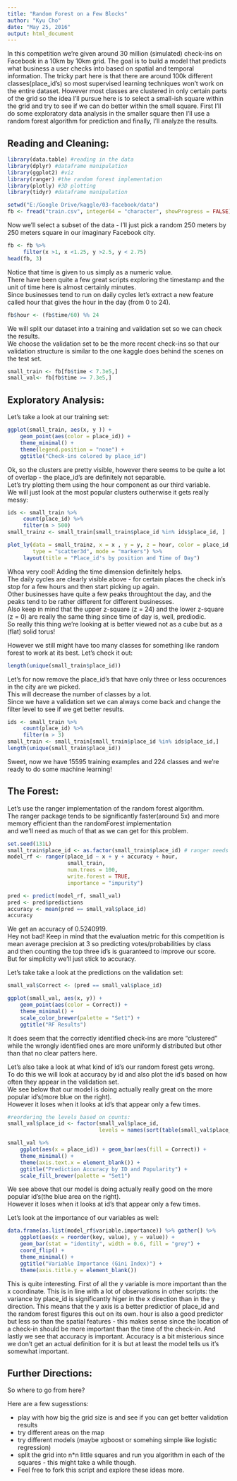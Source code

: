 ```yaml
---
title: "Random Forest on a Few Blocks"
author: "Kyu Cho"
date: "May 25, 2016"
output: html_document
---
```

In this competition we're given around 30 million (simulated) check-ins on Facebook in a 10km by 10km grid. The goal is to build a model that predicts what business a user checks into based on spatial and temporal information. The tricky part here is that there are around 100k different classes(place_id's) so most supervised learning techniques won't work on the entire dataset. However most classes are clustered in only certain parts of the grid so the idea I'll pursue here is to select a small-ish square within the grid and try to see if we can do better within the small square. First I'll do some exploratory data analysis in the smaller square then I'll use a random forest algorithm for prediction and finally, I'll analyze the results.

## Reading and Cleaning:

```r
library(data.table) #reading in the data
library(dplyr) #dataframe manipulation
library(ggplot2) #viz
library(ranger) #the random forest implementation
library(plotly) #3D plotting
library(tidyr) #dataframe manipulation

setwd("E:/Google Drive/kaggle/03-facebook/data")
fb <- fread("train.csv", integer64 = "character", showProgress = FALSE)
```

Now we'll select a subset of the data - I'll just pick a random 250 meters by 250 meters square in our imaginary Facebook city.
```r
fb <- fb %>% 
     filter(x >1, x <1.25, y >2.5, y < 2.75)
head(fb, 3)
```
Notice that time is given to us simply as a numeric value.  
There have been quite a few great scripts exploring the timestamp and the unit of time here is almost certainly minutes.  
Since businesses tend to run on daily cycles let's extract a new feature called hour that gives the hour in the day (from 0 to 24).

```r
fb$hour <- (fb$time/60) %% 24
```

We will split our dataset into a training and validation set so we can check the results.  
We choose the validation set to be the more recent check-ins so that our validation structure is similar to the one kaggle does behind the scenes on the test set.

```r
small_train <- fb[fb$time < 7.3e5,]
small_val<- fb[fb$time >= 7.3e5,] 
```


## Exploratory Analysis:
Let's take a look at our training set:
```r
ggplot(small_train, aes(x, y )) +
    geom_point(aes(color = place_id)) + 
    theme_minimal() +
    theme(legend.position = "none") +
    ggtitle("Check-ins colored by place_id")
```

Ok, so the clusters are pretty visible, however there seems to be quite a lot of overlap - the place_id's are definitely not separable.  
Let's try plotting them using the hour component as our third variable.  
We will just look at the most popular clusters outherwise it gets really messy:

```r
ids <- small_train %>% 
     count(place_id) %>% 
     filter(n > 500)
small_trainz <- small_train[small_train$place_id %in% ids$place_id, ]

plot_ly(data = small_trainz, x = x , y = y, z = hour, color = place_id,  
        type = "scatter3d", mode = "markers") %>% 
     layout(title = "Place_id's by position and Time of Day")
```

Whoa very cool! Adding the time dimension definitely helps.  
The daily cycles are clearly visible above - for certain places the check in's stop for a few hours and then start picking up again.  
Other businesses have quite a few peaks throughtout the day, and the peaks tend to be rather different for different businesses.  
Also keep in mind that the upper z-square (z = 24) and the lower z-square (z = 0) are really the same thing since time of day is, well, prediodic.  
So really this thing we're looking at is better viewed not as a cube but as a (flat) solid torus!

However we still might have too many classes for something like random forest to work at its best. Let's check it out:

```r
length(unique(small_train$place_id))
```

Let's for now remove the place_id's that have only three or less occurences in the city are we picked.  
This will decrease the number of classes by a lot.  
Since we have a validation set we can always come back and change the filter level to see if we get better results.  

```r
ids <- small_train %>% 
     count(place_id) %>% 
     filter(n > 3)
small_train <- small_train[small_train$place_id %in% ids$place_id,]
length(unique(small_train$place_id))
```
Sweet, now we have 15595 training examples and 224 classes and we're ready to do some machine learning!  
  
## The Forest:
Let's use the ranger implementation of the random forest algorithm.  
The ranger package tends to be significantly faster(around 5x) and more memory efficient than the randomForest implementation   
and we'll need as much of that as we can get for this problem.

```r
set.seed(131L)
small_train$place_id <- as.factor(small_train$place_id) # ranger needs factors for classification
model_rf <- ranger(place_id ~ x + y + accuracy + hour,
                   small_train,
                   num.trees = 100,
                   write.forest = TRUE,
                   importance = "impurity")
```

```r
pred <- predict(model_rf, small_val)
pred <- pred$predictions
accuracy <- mean(pred == small_val$place_id) 
accuracy
```

We get an accuracy of 0.5240919.  
Hey not bad! Keep in mind that the evaluation metric for this competition is mean average precision at 3 so predicting votes/probabilities by class   
and then counting the top three id's is guaranteed to improve our score.  
But for simplicity we'll just stick to accuracy.  
  
Let's take take a look at the predictions on the validation set:  
```r
small_val$Correct <- (pred == small_val$place_id)

ggplot(small_val, aes(x, y)) +
    geom_point(aes(color = Correct)) + 
    theme_minimal() +
    scale_color_brewer(palette = "Set1") +
    ggtitle("RF Results")
```

It does seem that the correctly identified check-ins are more "clustered" while the wrongly identified ones are more uniformly distributed but other than that no clear patters here.
  
Let's also take a look at what kind of id's our random forest gets wrong.  
To do this we will look at accuracy by id and also plot the id's based on how often they appear in the validation set.  
We see below that our model is doing actually really great on the more popular id's(more blue on the right).  
However it loses when it looks at id's that appear only a few times.

```r
#reordering the levels based on counts:
small_val$place_id <- factor(small_val$place_id,
                             levels = names(sort(table(small_val$place_id), decreasing = TRUE)))

small_val %>% 
    ggplot(aes(x = place_id)) + geom_bar(aes(fill = Correct)) + 
    theme_minimal() +
    theme(axis.text.x = element_blank()) +
    ggtitle("Prediction Accuracy by ID and Popularity") +
    scale_fill_brewer(palette = "Set1")
```
We see above that our model is doing actually really good on the more popular id's(the blue area on the right).  
However it loses when it looks at id's that appear only a few times.  
  
Let's look at the importance of our variables as well:
```r
data.frame(as.list(model_rf$variable.importance)) %>% gather() %>% 
    ggplot(aes(x = reorder(key, value), y = value)) +
    geom_bar(stat = "identity", width = 0.6, fill = "grey") +
    coord_flip() +
    theme_minimal() +
    ggtitle("Variable Importance (Gini Index)") +
    theme(axis.title.y = element_blank()) 
```

This is quite interesting. First of all the y variable is more important than the x coordinate. This is in line with a lot of observations in other scripts: the variance by place_id is significantly higer in the x direction than in the y direction. This means that the y axis is a better predictior of place_id and the random forest figures this out on its own. hour is also a good predictor but less so than the spatial features - this makes sense since the location of a check-in should be more important than the time of the check-in. And lastly we see that accuracy is important. Accuracy is a bit misterious since we don't get an actual definition for it is but at least the model tells us it's somewhat important.

## Further Directions:  
So where to go from here?  
  
Here are a few sugesstions:  
  
- play with how big the grid size is and see if you can get better validation results  
- try different areas on the map  
- try different models (maybe xgboost or somehing simple like logistic regression)  
- split the grid into n*n little squares and run you algorithm in each of the squares - this might take a while though.  
- Feel free to fork this script and explore these ideas more.  
